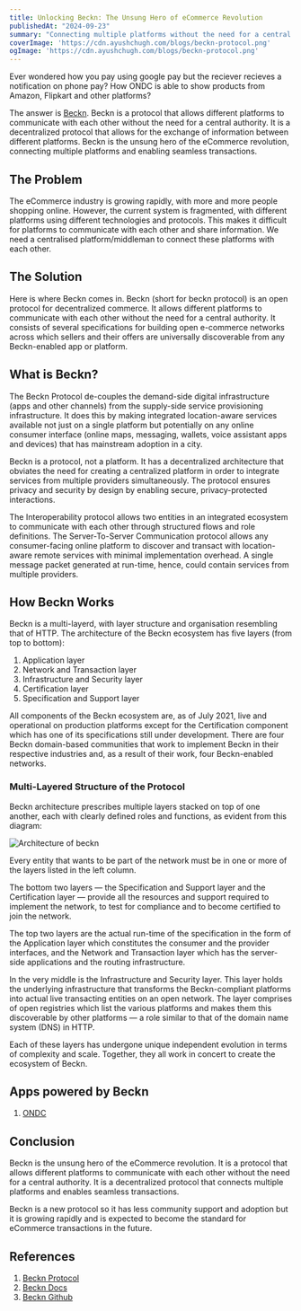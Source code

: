 ```yaml
---
title: Unlocking Beckn: The Unsung Hero of eCommerce Revolution
publishedAt: "2024-09-23"
summary: "Connecting multiple platforms without the need for a central authority."
coverImage: 'https://cdn.ayushchugh.com/blogs/beckn-protocol.png'
ogImage: 'https://cdn.ayushchugh.com/blogs/beckn-protocol.png'
---
```


Ever wondered how you pay using google pay but the reciever recieves a notification on phone pay?
How ONDC is able to show products from Amazon, Flipkart and other platforms?

The answer is [Beckn](https://becknprotocol.io). Beckn is a protocol that allows different platforms to communicate with each other without the need for a central authority.
It is a decentralized protocol that allows for the exchange of information between different platforms.
Beckn is the unsung hero of the eCommerce revolution, connecting multiple platforms and enabling seamless transactions.

## The Problem

The eCommerce industry is growing rapidly, with more and more people shopping online.
However, the current system is fragmented, with different platforms using different technologies and protocols.
This makes it difficult for platforms to communicate with each other and share information.
We need a centralised platform/middleman to connect these platforms with each other.

## The Solution

Here is where Beckn comes in. Beckn (short for beckn protocol) is an open protocol for decentralized commerce.
It allows different platforms to communicate with each other without the need for a central authority.
It consists of several specifications for building open e-commerce networks across which sellers and their offers are universally discoverable from any Beckn-enabled app or platform.

## What is Beckn?

The Beckn Protocol de-couples the demand-side digital infrastructure (apps and other channels) from the supply-side service provisioning infrastructure.
It does this by making integrated location-aware services available not just on a single platform but potentially on any online consumer interface (online maps, messaging, wallets, voice assistant apps and devices) that has mainstream adoption in a city.

Beckn is a protocol, not a platform. It has a decentralized architecture that obviates the need for creating a centralized platform in order to integrate services from multiple providers simultaneously.
The protocol ensures privacy and security by design by enabling secure, privacy-protected interactions.

The Interoperability protocol allows two entities in an integrated ecosystem to communicate with each other through structured flows and role definitions.
The Server-To-Server Communication protocol allows any consumer-facing online platform to discover and transact with location-aware remote services with minimal implementation overhead.
A single message packet generated at run-time, hence, could contain services from multiple providers.

## How Beckn Works

Beckn is a multi-layerd, with layer structure and organisation resembling that of HTTP.
The architecture of the Beckn ecosystem has five layers (from top to bottom):

1. Application layer
1. Network and Transaction layer
1. Infrastructure and Security layer
1. Certification layer
1. Specification and Support layer

All components of the Beckn ecosystem are, as of July 2021, live and operational on production platforms except for the Certification component which has one of its specifications still under development.
There are four Beckn domain-based communities that work to implement Beckn in their respective industries and, as a result of their work, four Beckn-enabled networks.

### Multi-Layered Structure of the Protocol

Beckn architecture prescribes multiple layers stacked on top of one another, each with clearly defined roles and functions, as evident from this diagram:

<Image
	src="https://cdn.ayushchugh.com/blogs/beckn-architecture.png"
	alt="Architecture of beckn"
	width={1200}
	height={630}
/>

Every entity that wants to be part of the network must be in one or more of the layers listed in the left column.

The bottom two layers — the Specification and Support layer and the Certification layer — provide all the resources and support required to implement the network, to test for compliance and to become certified to join the network.

The top two layers are the actual run-time of the specification in the form of the Application layer which constitutes the consumer and the provider interfaces, and the Network and Transaction layer which has the server-side applications and the routing infrastructure.

In the very middle is the Infrastructure and Security layer.
This layer holds the underlying infrastructure that transforms the Beckn-compliant platforms into actual live transacting entities on an open network.
The layer comprises of open registries which list the various platforms and makes them this discoverable by other platforms — a role similar to that of the domain name system (DNS) in HTTP.

Each of these layers has undergone unique independent evolution in terms of complexity and scale.
Together, they all work in concert to create the ecosystem of Beckn.

## Apps powered by Beckn

1. [ONDC](https://ondc.org)

## Conclusion

Beckn is the unsung hero of the eCommerce revolution. It is a protocol that allows different platforms to communicate with each other without the need for a central authority.
It is a decentralized protocol that connects multiple platforms and enables seamless transactions.

Beckn is a new protocol so it has less community support and adoption but it is growing rapidly and is expected to become the standard for eCommerce transactions in the future.

## References

1. [Beckn Protocol](https://becknprotocol.io)
2. [Beckn Docs](https://developers.becknprotocol.io)
3. [Beckn Github](https://github.com/beckn)
